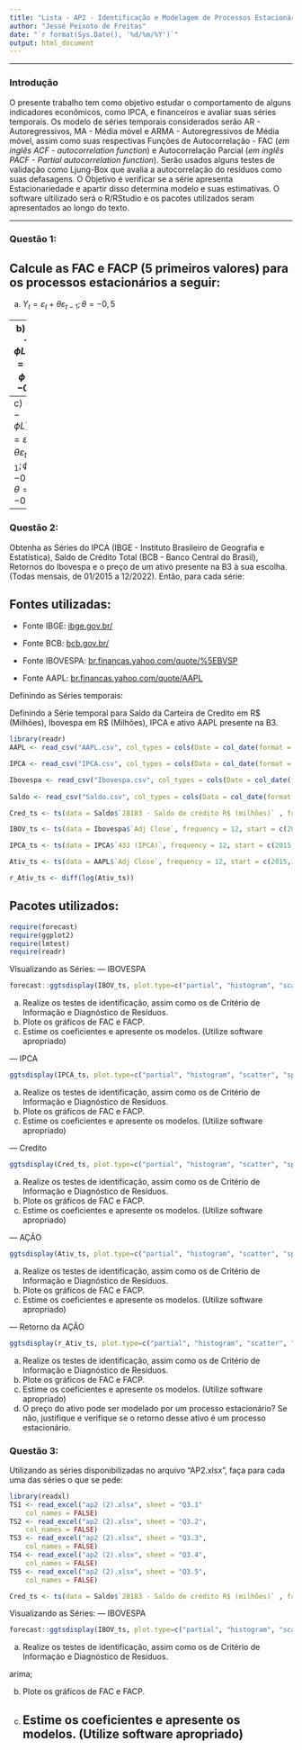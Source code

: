 ```yaml
---
title: "Lista - AP2 - Identificação e Modelagem de Processos Estacionários"
author: "Jessé Peixoto de Freitas"
date: "`r format(Sys.Date(), '%d/%m/%Y')`"
output: html_document
---
```


---

### Introdução

  O presente trabalho tem como objetivo estudar o comportamento de alguns indicadores econômicos, como IPCA, e financeiros e avaliar suas séries temporais. Os modelo de séries temporais considerados serão AR - Autoregressivos, MA - Média móvel e ARMA -  Autoregressivos de Média móvel, assim como suas respectivas Funções de Autocorrelação - FAC (*em inglês ACF - autocorrelation function*) e Autocorrelação Parcial (*em inglês PACF - Partial autocorrelation function*). Serão usados alguns testes de validação como Ljung-Box que avalia a autocorrelação do resíduos como suas defasagens. O Objetivo é verificar se a série apresenta Estacionariedade e apartir disso determina modelo e suas estimativas. O software ultilizado será o R/RStudio e os pacotes utilizados seram apresentados ao longo do texto.

---

### Questão 1:

Calcule as FAC e FACP (5 primeiros valores) para os processos estacionários a seguir:
---
a) $Y_t = \varepsilon _t + \theta \varepsilon_{t-1}; \theta = -0,5$

---
b) $(1 - \phi L )Y_t = \varepsilon _t; \phi = -0,9$

---
c) $(1 - \phi L )Y_t = \varepsilon _t + \theta \varepsilon_{t-1} ; \phi = -0,9 ; \theta = -0,5$

---

### Questão 2:

  Obtenha as Séries do IPCA (IBGE - Instituto Brasileiro de Geografia e Estatística), Saldo de Crédito Total (BCB - Banco Central do Brasil), Retornos do Ibovespa e o preço de um ativo presente na B3 à sua escolha. (Todas mensais, de 01/2015 a 12/2022). Então, para cada série:

Fontes utilizadas:
---

  - Fonte IBGE: [ibge.gov.br/](https://www.ibge.gov.br/estatisticas/economicas/precos-e-custos/9256-indice-nacional-de-precos-ao-consumidor-amplo.html?=&t=series-historicas)
  
  - Fonte BCB: [bcb.gov.br/](https://www3.bcb.gov.br/sgspub/consultarvalores/consultarValoresSeries.do?method=consultarValores)
  
  - Fonte IBOVESPA: [br.financas.yahoo.com/quote/%5EBVSP](https://br.financas.yahoo.com/quote/%5EBVSP/history?period1=1420070400&period2=1672444800&interval=1mo&filter=history&frequency=1mo&includeAdjustedClose=true)

  - Fonte AAPL: [br.financas.yahoo.com/quote/AAPL](https://br.financas.yahoo.com/quote/AAPL/history?period1=1420070400&period2=1672444800&interval=1mo&filter=history&frequency=1mo&includeAdjustedClose=true)
  
Definindo as Séries temporais:

Definindo a Série temporal para Saldo da Carteira de Credito em R\$ (Milhões), Ibovespa em R\$ (Milhões), IPCA e ativo AAPL presente na B3.

<!-- Carregando os arquivos: -->

```r
library(readr)
AAPL <- read_csv("AAPL.csv", col_types = cols(Date = col_date(format = "%Y-%m-%d")), locale = locale(decimal_mark = ",", grouping_mark = "."))

IPCA <- read_csv("IPCA.csv", col_types = cols(Data = col_date(format = "%m/%Y")), locale = locale(decimal_mark = ",", grouping_mark = "."))

Ibovespa <- read_csv("Ibovespa.csv", col_types = cols(Date = col_date(format = "%Y-%m-%d")), locale = locale(decimal_mark = ",", grouping_mark = "."))
  
Saldo <- read_csv("Saldo.csv", col_types = cols(Data = col_date(format = "%m/%Y")), locale = locale(decimal_mark = ",", grouping_mark = "."))
```

<!-- Definindo a Série temporal -->

```r

Cred_ts <- ts(data = Saldo$`28183 - Saldo de crédito R$ (milhões)` , frequency = 12, start = c(2015,1))/1000

IBOV_ts <- ts(data = Ibovespa$`Adj Close`, frequency = 12, start = c(2015,1))/1000000000

IPCA_ts <- ts(data = IPCA$`433 (IPCA)`, frequency = 12, start = c(2015,1))

Ativ_ts <- ts(data = AAPL$`Adj Close`, frequency = 12, start = c(2015,1))/1000000

r_Ativ_ts <- diff(log(Ativ_ts))

```
Pacotes utilizados:
---
```r
require(forecast)
require(ggplot2)
require(lmtest)
require(readr)
```
Visualizando as Séries:
--- IBOVESPA
```r
forecast::ggtsdisplay(IBOV_ts, plot.type=c("partial", "histogram", "scatter", "spectrum"), theme=theme_minimal(), main = "Série temporal, IBOVESPA - R$ (em bilhões)")
```
  a. Realize os testes de identificação, assim como os de Critério de Informação e Diagnóstico de Resíduos.
  b. Plote os gráficos de FAC e FACP.
  c. Estime os coeficientes e apresente os modelos. (Utilize software apropriado)

--- IPCA
```r
ggtsdisplay(IPCA_ts, plot.type=c("partial", "histogram", "scatter", "spectrum"), theme=theme_minimal(),main = "Série temporal, IPCA")
```
  a. Realize os testes de identificação, assim como os de Critério de Informação e Diagnóstico de Resíduos.
  b. Plote os gráficos de FAC e FACP.
  c. Estime os coeficientes e apresente os modelos. (Utilize software apropriado)

--- Credito
```r
ggtsdisplay(Cred_ts, plot.type=c("partial", "histogram", "scatter", "spectrum"), theme=theme_minimal(),main = "Série temporal, Saldo da carteira de Crédito - R$ (em bilhões)")
```
  a. Realize os testes de identificação, assim como os de Critério de Informação e Diagnóstico de Resíduos.
  b. Plote os gráficos de FAC e FACP.
  c. Estime os coeficientes e apresente os modelos. (Utilize software apropriado)

--- AÇÃO
```r
ggtsdisplay(Ativ_ts, plot.type=c("partial", "histogram", "scatter", "spectrum"), theme=theme_minimal(), main = "Ação AAPL na B3, R$ (em milhões)")
```
  a. Realize os testes de identificação, assim como os de Critério de Informação e Diagnóstico de Resíduos.
  b. Plote os gráficos de FAC e FACP.
  c. Estime os coeficientes e apresente os modelos. (Utilize software apropriado)

--- Retorno da AÇÃO
```r
ggtsdisplay(r_Ativ_ts, plot.type=c("partial", "histogram", "scatter", "spectrum"), theme=theme_minimal(), main = "Log-Retorno da ação AAPL na B3, R$ (em milhões)")
```

  a. Realize os testes de identificação, assim como os de Critério de Informação e Diagnóstico de Resíduos.
  b. Plote os gráficos de FAC e FACP.
  c. Estime os coeficientes e apresente os modelos. (Utilize software apropriado)
  d. O preço do ativo pode ser modelado por um processo estacionário? Se não,
justifique e verifique se o retorno desse ativo é um processo estacionário.

### Questão 3:

Utilizando as séries disponibilizadas no arquivo "AP2.xlsx", faça para cada uma das séries o que se pede:

<!-- Carregando os arquivos: -->

```r
library(readxl)
TS1 <- read_excel("ap2 (2).xlsx", sheet = "Q3.1"
    col_names = FALSE)
TS2 <- read_excel("ap2 (2).xlsx", sheet = "Q3.2", 
    col_names = FALSE)
TS3 <- read_excel("ap2 (2).xlsx", sheet = "Q3.3", 
    col_names = FALSE)
TS4 <- read_excel("ap2 (2).xlsx", sheet = "Q3.4", 
    col_names = FALSE)
TS5 <- read_excel("ap2 (2).xlsx", sheet = "Q3.5", 
    col_names = FALSE)

```

<!-- Definindo a Série temporal -->

```r

Cred_ts <- ts(data = Saldo$`28183 - Saldo de crédito R$ (milhões)` , frequency = 12, start = c(2015,1))/1000

```

Visualizando as Séries:
--- IBOVESPA
```r
forecast::ggtsdisplay(IBOV_ts, plot.type=c("partial", "histogram", "scatter", "spectrum"), theme=theme_minimal(), main = "Série temporal, IBOVESPA - R$ (em bilhões)")
```










a. Realize os testes de identificação, assim como os de Critério de Informação e
Diagnóstico de Resíduos.

arima;

b. Plote os gráficos de FAC e FACP.

c. Estime os coeficientes e apresente os modelos. (Utilize software apropriado)
---